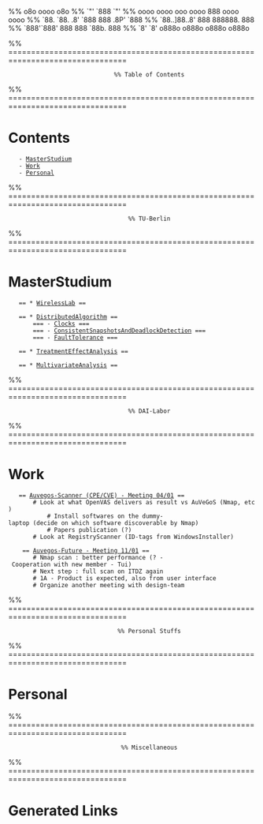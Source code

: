 %%                       o8o  oooo         o8o
%%                       `"'  `888         `"'
%%     oooo oooo    ooo oooo   888  oooo  oooo
%%      `88. `88.  .8'  `888   888 .8P'   `888
%%       `88..]88..8'    888   888888.     888
%%        `888'`888'     888   888 `88b.   888
%%         `8'  `8'     o888o o888o o888o o888o

%% ================================================================================
                               %% Table of Contents
%% ================================================================================


= Contents =
    - [[#MasterStudium|MasterStudium]]
    - [[#Work|Work]]
    - [[#Personal|Personal]]


%% ================================================================================
                                   %% TU-Berlin
%% ================================================================================


= MasterStudium =

    == * [[WirelessLab]] ==

    == * [[DistributedAlgorithm]] ==
        === - [[Clocks]] ===
        === - [[ConsistentSnapshotsAndDeadlockDetection]] ===
        === - [[FaultTolerance]] ===

    == * [[TreatmentEffectAnalysis]] ==

    == * [[MultivariateAnalysis]] ==


%% ================================================================================
                                   %% DAI-Labor
%% ================================================================================


= Work =

    == [[Auvegos-Scanner (CPE/CVE) - Meeting 04/01]] ==
        # Look at what OpenVAS delivers as result vs AuVeGoS (Nmap, etc)
            # Install softwares on the dummy-laptop (decide on which software discoverable by Nmap)
            # Papers publication (?)
        # Look at RegistryScanner (ID-tags from WindowsInstaller)

     == [[Auvegos-Future - Meeting 11/01]] ==
        # Nmap scan : better performance (? - Cooperation with new member - Tui)
        # Next step : full scan on ITDZ again
        # 1A - Product is expected, also from user interface
        # Organize another meeting with design-team


%% ================================================================================
                                %% Personal Stuffs
%% ================================================================================


= Personal =


%% ================================================================================
                                 %% Miscellaneous
%% ================================================================================


= Generated Links =

